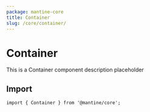 ```yaml
---
package: mantine-core
title: Container
slug: /core/container/
---
```



# Container

This is a Container component description placeholder

<PageHeader
  source="mantine-core/src/Container/Container.tsx"
  docs="core/Container.mdx"
  package="@mantine/core"
/>

## Import

```tsx
import { Container } from '@mantine/core';
```

<PropsTable component="Container" />
